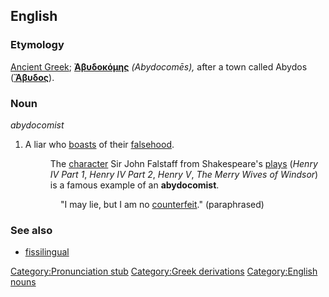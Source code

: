 ==English==

===Etymology===
[[Ancient Greek]]; '''[[Ἀβυδοκόμης]]''' ''(Abydocomēs),'' after a town called Abydos ('''[[Ἄβυδος]]''').

===Noun===
''abydocomist''

# A liar who [[boast]]s of their [[falsehood]].
#:The [[character]] Sir John Falstaff from Shakespeare's [[theatre|plays]] (''Henry IV Part 1'', ''Henry IV Part 2'', ''Henry V'', ''The Merry Wives of Windsor'') is a famous example of an '''abydocomist'''. 
::"I may lie, but I am no [[counterfeit]]." (paraphrased)

===See also===
* [[fissilingual]]

[[Category:Pronunciation stub]]
[[Category:Greek derivations]]
[[Category:English nouns]]